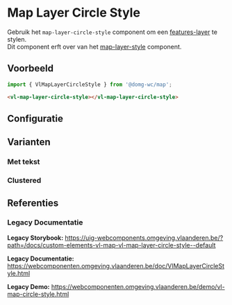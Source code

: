 
# Map Layer Circle Style

Gebruik het `map-layer-circle-style` component om een [features-layer](/docs/map-layer-vector-layer-features-layer--map-features-layer-default) te stylen.<br/>
Dit component erft over van het [map-layer-style](/docs/map-layer-style--map-layer-style-default) component.

## Voorbeeld

```js
import { VlMapLayerCircleStyle } from '@domg-wc/map';
```

```html
<vl-map-layer-circle-style></vl-map-layer-circle-style>
```

<DocsStory id="map-layer-style-layer-circle-style--map-layer-circle-style-default" />

## Configuratie

<ArgsTable story={PRIMARY_STORY} />

## Varianten

### Met tekst

<DocsStory id="map-layer-style-layer-circle-style--map-layer-circle-style-text" />

### Clustered

<DocsStory id="map-layer-style-layer-circle-style--map-layer-circle-style-clustered" />

## Referenties

### Legacy Documentatie

**Legacy Storybook:** https://uig-webcomponents.omgeving.vlaanderen.be/?path=/docs/custom-elements-vl-map-vl-map-layer-circle-style--default

**Legacy Documentatie:** https://webcomponenten.omgeving.vlaanderen.be/doc/VlMapLayerCircleStyle.html

**Legacy Demo:** https://webcomponenten.omgeving.vlaanderen.be/demo/vl-map-circle-style.html
